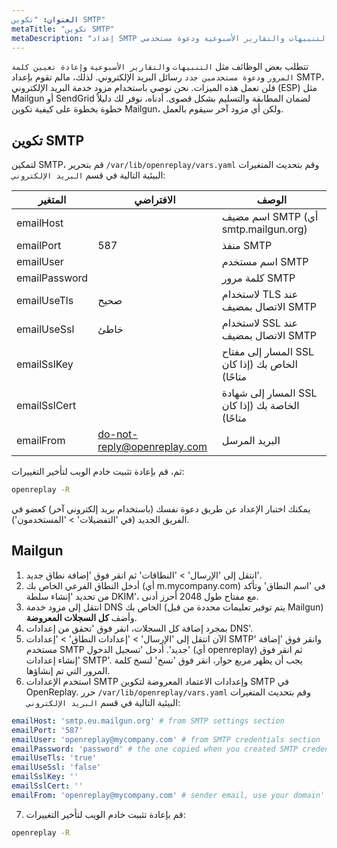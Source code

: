 ```yaml
---
العنوان: "تكوين SMTP"
metaTitle: "تكوين SMTP"
metaDescription: "إعداد SMTP لاستقبال التنبيهات والتقارير الأسبوعية ودعوة مستخدمي OpenReplay الجدد وإعادة تعيين كلمات المرور."
---
```


تتطلب بعض الوظائف مثل `التنبيهات` و`التقارير الأسبوعية` و`إعادة تعيين كلمة المرور` و`دعوة مستخدمين جدد` رسائل البريد الإلكتروني. لذلك، مالم تقوم بإعداد SMTP، فلن تعمل هذه الميزات. نحن نوصي باستخدام مزود خدمة البريد الإلكتروني (ESP) مثل Mailgun أو SendGrid لضمان المطابقة والتسليم بشكل قصوى. أدناه، نوفر لك دليلاً خطوة بخطوة على كيفية تكوين Mailgun، ولكن أي مزود آخر سيقوم بالعمل.

## تكوين SMTP

لتمكين SMTP، قم بتحرير `/var/lib/openreplay/vars.yaml` وقم بتحديث المتغيرات البيئية التالية في قسم `البريد الإلكتروني`:

| المتغير | الافتراضي | الوصف |
|----------|-------------|-------------|
| emailHost |  | اسم مضيف SMTP (أي smtp.mailgun.org) |
| emailPort | 587 | منفذ SMTP |
| emailUser |  | اسم مستخدم SMTP |
| emailPassword |  | كلمة مرور SMTP |
| emailUseTls | صحيح | لاستخدام TLS عند الاتصال بمضيف SMTP |
| emailUseSsl | خاطئ | لاستخدام SSL عند الاتصال بمضيف SMTP |
| emailSslKey |  | المسار إلى مفتاح SSL الخاص بك (إذا كان متاحًا) |
| emailSslCert |  | المسار إلى شهادة SSL الخاصة بك (إذا كان متاحًا) |
| emailFrom | do-not-reply@openreplay.com | البريد المرسل |

ثم، قم بإعادة تثبيت خادم الويب لتأخير التغييرات:


```bash
openreplay -R
```


يمكنك اختبار الإعداد عن طريق دعوة نفسك (باستخدام بريد إلكتروني آخر) كعضو في الفريق الجديد (في 'التفضيلات' > 'المستخدمون').

## Mailgun

1. انتقل إلى 'الإرسال' > 'النطاقات' ثم انقر فوق 'إضافة نطاق جديد'.
2. أدخل النطاق الفرعي الخاص بك (أي m.mycompany.com) في 'اسم النطاق' وتأكد من تحديد 'إنشاء سلطة DKIM'، مع مفتاح طول 2048 أحرز أدنى.
3. انتقل إلى مزود خدمة DNS الخاص بك (يتم توفير تعليمات محددة من قبل Mailgun) وأضف **كل السجلات المعروضة**.
4. بمجرد إضافة كل السجلات، انقر فوق 'تحقق من إعدادات DNS'.
5. الآن انتقل إلى 'الإرسال' > 'إعدادات النطاق' > 'إعدادات SMTP' وانقر فوق 'إضافة مستخدم SMTP جديد'. أدخل 'تسجيل الدخول' (أي openreplay) ثم انقر فوق 'إنشاء إعدادات SMTP'. يجب أن يظهر مربع حوار، انقر فوق 'نسخ' لنسخ كلمة المرور التي تم إنشاؤها.
6. استخدم الإعدادات SMTP وإعدادات الاعتماد المعروضة لتكوين SMTP في OpenReplay. حرر `/var/lib/openreplay/vars.yaml` وقم بتحديث المتغيرات البيئية التالية في قسم `البريد الإلكتروني`:


```yaml
emailHost: 'smtp.eu.mailgun.org' # from SMTP settings section
emailPort: '587'
emailUser: 'openreplay@mycompany.com' # from SMTP credentials section
emailPassword: 'password' # the one copied when you created SMTP credentials
emailUseTls: 'true'
emailUseSsl: 'false'
emailSslKey: ''
emailSslCert: ''
emailFrom: 'openreplay@mycompany.com' # sender email, use your domain'
```


7. قم بإعادة تثبيت خادم الويب لتأخير التغييرات:


```bash
openreplay -R
```

